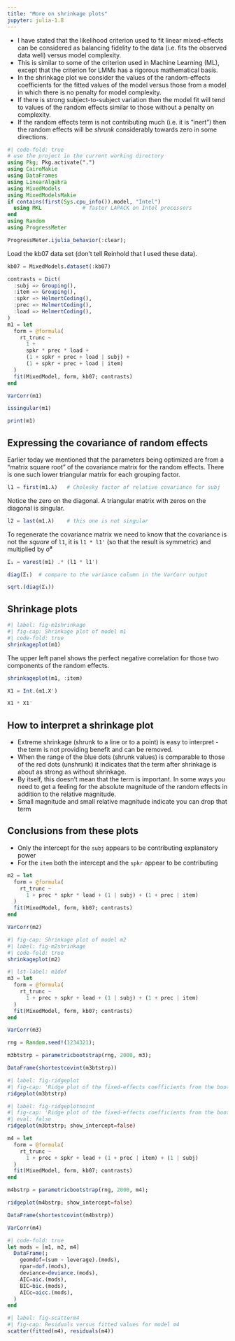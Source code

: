 ```yaml
---
title: "More on shrinkage plots"
jupyter: julia-1.8
---
```


  - I have stated that the likelihood criterion used to fit linear mixed-effects can be considered as balancing fidelity to the data (i.e. fits the observed data well) versus model complexity.
  - This is similar to some of the criterion used in Machine Learning (ML), except that the criterion for LMMs has a rigorous mathematical basis.
  - In the shrinkage plot we consider the values of the random-effects coefficients for the fitted values of the model versus those from a model in which there is no penalty for model complexity.
  - If there is strong subject-to-subject variation then the model fit will tend to values of the random effects similar to those without a penalty on complexity.
  - If the random effects term is not contributing much (i.e. it is "inert") then the random effects will be *shrunk* considerably towards zero in some directions.

```julia
#| code-fold: true
# use the project in the current working directory
using Pkg; Pkg.activate(".")
using CairoMakie
using DataFrames
using LinearAlgebra
using MixedModels
using MixedModelsMakie
if contains(first(Sys.cpu_info()).model, "Intel")
  using MKL             # faster LAPACK on Intel processors
end
using Random
using ProgressMeter

ProgressMeter.ijulia_behavior(:clear);
```

Load the kb07 data set (don't tell Reinhold that I used these data).

```julia
kb07 = MixedModels.dataset(:kb07)
```

```julia
contrasts = Dict(
  :subj => Grouping(),
  :item => Grouping(),
  :spkr => HelmertCoding(),
  :prec => HelmertCoding(),
  :load => HelmertCoding(),
)
m1 = let
  form = @formula(
    rt_trunc ~
      1 +
      spkr * prec * load +
      (1 + spkr + prec + load | subj) +
      (1 + spkr + prec + load | item)
  )
  fit(MixedModel, form, kb07; contrasts)
end
```

```julia
VarCorr(m1)
```

```julia
issingular(m1)
```

```julia
print(m1)
```

## Expressing the covariance of random effects

Earlier today we mentioned that the parameters being optimized are from a "matrix square root" of the covariance matrix for the random effects.
There is one such lower triangular matrix for each grouping factor.

```julia
l1 = first(m1.λ)   # Cholesky factor of relative covariance for subj
```

Notice the zero on the diagonal.  A triangular matrix with zeros on the diagonal is singular.

```julia
l2 = last(m1.λ)    # this one is not singular
```

To regenerate the covariance matrix we need to know that the covariance is not the *square* of `l1`, it is `l1 * l1'` (so that the result is symmetric) and multiplied by σ̂²

```julia
Σ₁ = varest(m1) .* (l1 * l1')
```

```julia
diag(Σ₁)  # compare to the variance column in the VarCorr output
```

```julia
sqrt.(diag(Σ₁))
```

## Shrinkage plots

```julia
#| label: fig-m1shrinkage
#| fig-cap: Shrinkage plot of model m1
#| code-fold: true
shrinkageplot(m1)
```

The upper left panel shows the perfect negative correlation for those two components of the random effects.

```julia
shrinkageplot(m1, :item)
```

```julia
X1 = Int.(m1.X')
```

```julia
X1 * X1'
```

## How to interpret a shrinkage plot

  - Extreme shrinkage (shrunk to a line or to a point) is easy to interpret - the term is not providing benefit and can be removed.
  - When the range of the blue dots (shrunk values) is comparable to those of the red dots (unshrunk) it indicates that the term after shrinkage is about as strong as without shrinkage.
  - By itself, this doesn't mean that the term is important.  In some ways you need to get a feeling for the absolute magnitude of the random effects in addition to the relative magnitude.
  - Small magnitude and small relative magnitude indicate you can drop that term

## Conclusions from these plots

  - Only the intercept for the `subj` appears to be contributing explanatory power
  - For the `item` both the intercept and the `spkr` appear to be contributing

```julia
m2 = let
  form = @formula(
    rt_trunc ~
      1 + prec * spkr * load + (1 | subj) + (1 + prec | item)
  )
  fit(MixedModel, form, kb07; contrasts)
end
```

```julia
VarCorr(m2)
```

```julia
#| fig-cap: Shrinkage plot of model m2
#| label: fig-m2shrinkage
#| code-fold: true
shrinkageplot(m2)
```

```julia
#| lst-label: m1def
m3 = let
  form = @formula(
    rt_trunc ~
      1 + prec + spkr + load + (1 | subj) + (1 + prec | item)
  )
  fit(MixedModel, form, kb07; contrasts)
end
```

```julia
VarCorr(m3)
```

```julia
rng = Random.seed!(1234321);
```

```julia
m3btstrp = parametricbootstrap(rng, 2000, m3);
```

```julia
DataFrame(shortestcovint(m3btstrp))
```

```julia
#| label: fig-ridgeplot
#| fig-cap: 'Ridge plot of the fixed-effects coefficients from the bootstrap sample'
ridgeplot(m3btstrp)
```

```julia
#| label: fig-ridgeplotnoint
#| fig-cap: 'Ridge plot of the fixed-effects coefficients from the bootstrap sample (with the intercept)'
#| eval: false
ridgeplot(m3btstrp; show_intercept=false)
```

```julia
m4 = let
  form = @formula(
    rt_trunc ~
      1 + prec + spkr + load + (1 + prec | item) + (1 | subj)
  )
  fit(MixedModel, form, kb07; contrasts)
end
```

```julia
m4bstrp = parametricbootstrap(rng, 2000, m4);
```

```julia
ridgeplot(m4bstrp; show_intercept=false)
```

```julia
DataFrame(shortestcovint(m4bstrp))
```

```julia
VarCorr(m4)
```

```julia
#| code-fold: true
let mods = [m1, m2, m4]
  DataFrame(;
    geomdof=(sum ∘ leverage).(mods),
    npar=dof.(mods),
    deviance=deviance.(mods),
    AIC=aic.(mods),
    BIC=bic.(mods),
    AICc=aicc.(mods),
  )
end
```

```julia
#| label: fig-scatterm4
#| fig-cap: Residuals versus fitted values for model m4
scatter(fitted(m4), residuals(m4))
```
